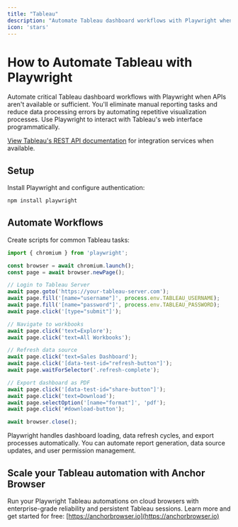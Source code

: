 ```yaml
---
title: "Tableau"
description: "Automate Tableau dashboard workflows with Playwright when APIs aren't available."
icon: 'stars'
---
```


# How to Automate Tableau with Playwright

Automate critical Tableau dashboard workflows with Playwright when APIs aren't available or sufficient. You'll eliminate manual reporting tasks and reduce data processing errors by automating repetitive visualization processes. Use Playwright to interact with Tableau's web interface programmatically.

[View Tableau's REST API documentation](https://help.tableau.com/current/api/rest_api/en-us/REST/rest_api.htm) for integration services when available.

## Setup

Install Playwright and configure authentication:
```bash
npm install playwright

```


## Automate Workflows

Create scripts for common Tableau tasks:

```JavaScript
import { chromium } from 'playwright';

const browser = await chromium.launch();
const page = await browser.newPage();

// Login to Tableau Server
await page.goto('https://your-tableau-server.com');
await page.fill('[name="username"]', process.env.TABLEAU_USERNAME);
await page.fill('[name="password"]', process.env.TABLEAU_PASSWORD);
await page.click('[type="submit"]');

// Navigate to workbooks
await page.click('text=Explore');
await page.click('text=All Workbooks');

// Refresh data source
await page.click('text=Sales Dashboard');
await page.click('[data-test-id="refresh-button"]');
await page.waitForSelector('.refresh-complete');

// Export dashboard as PDF
await page.click('[data-test-id="share-button"]');
await page.click('text=Download');
await page.selectOption('[name="format"]', 'pdf');
await page.click('#download-button');

await browser.close();
```

Playwright handles dashboard loading, data refresh cycles, and export processes automatically. You can automate report generation, data source updates, and user permission management.


## Scale your Tableau automation with Anchor Browser

Run your Playwright Tableau automations on cloud browsers with enterprise-grade reliability and persistent Tableau sessions. Learn more and get started for free: [https://anchorbrowser.io](https://anchorbrowser.io)
